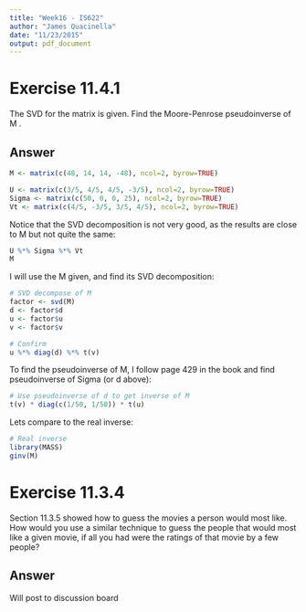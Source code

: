 ```yaml
---
title: "Week16 - IS622"
author: "James Quacinella"
date: "11/23/2015"
output: pdf_document
---
```


# Exercise 11.4.1

The SVD for the matrix is given. Find the Moore-Penrose pseudoinverse of M .

## Answer

```r
M <- matrix(c(48, 14, 14, -48), ncol=2, byrow=TRUE)

U <- matrix(c(3/5, 4/5, 4/5, -3/5), ncol=2, byrow=TRUE)
Sigma <- matrix(c(50, 0, 0, 25), ncol=2, byrow=TRUE)
Vt <- matrix(c(4/5, -3/5, 3/5, 4/5), ncol=2, byrow=TRUE)
```

Notice that the SVD decomposition is not very good, as the results are close to M but not quite the same:

```r
U %*% Sigma %*% Vt
M
``` 


I will use the M given, and find its SVD decomposition:

```r
# SVD decompose of M
factor <- svd(M)
d <- factor$d
u <- factor$u
v <- factor$v

# Confirm
u %*% diag(d) %*% t(v)
```

To find the pseudoinverse of M, I follow page 429 in the book and find pseudoinverse of Sigma (or d above):

```r
# Use pseudoinverse of d to get inverse of M
t(v) * diag(c(1/50, 1/50)) * t(u)
```

Lets compare to the real inverse:

```r
# Real inverse
library(MASS)
ginv(M)
```


# Exercise 11.3.4

Section 11.3.5 showed how to guess the movies a person would most like. How would you use a similar technique to guess the people that would most like a given movie, if all you had were the ratings of that movie by a few people?

## Answer

Will post to discussion board

\pagebreak